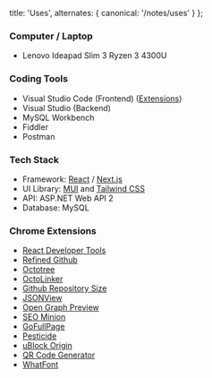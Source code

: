   title: 'Uses',
  alternates: {
    canonical: '/notes/uses'
  }
};

### Computer / Laptop

- Lenovo Ideapad Slim 3 Ryzen 3 4300U

### Coding Tools

- Visual Studio Code (Frontend) ([Extensions](https://gist.github.com/miraklasiaf/2cb553fe9b41b66658d225eb43189468))
- Visual Studio (Backend)
- MySQL Workbench
- Fiddler
- Postman

### Tech Stack

- Framework: [React](https://reactjs.org/) / [Next.js](https://nextjs.org/)
- UI Library: [MUI](https://mui.com/) and [Tailwind CSS](https://tailwindcss.com/)
- API: ASP.NET Web API 2
- Database: MySQL

### Chrome Extensions

- [React Developer Tools](https://chrome.google.com/webstore/detail/react-developer-tools/fmkadmapgofadopljbjfkapdkoienihi)
- [Refined Github](https://chrome.google.com/webstore/detail/refined-github/hlepfoohegkhhmjieoechaddaejaokhf)
- [Octotree](https://chrome.google.com/webstore/detail/octotree-github-code-tree/bkhaagjahfmjljalopjnoealnfndnagc)
- [OctoLinker](https://chrome.google.com/webstore/detail/octolinker/jlmafbaeoofdegohdhinkhilhclaklkp)
- [Github Repository Size](https://chrome.google.com/webstore/detail/github-repository-size/apnjnioapinblneaedefcnopcjepgkci)
- [JSONView](https://chrome.google.com/webstore/detail/jsonview/chklaanhfefbnpoihckbnefhakgolnmc)
- [Open Graph Preview](https://chrome.google.com/webstore/detail/open-graph-preview/ehaigphokkgebnmdiicabhjhddkaekgh)
- [SEO Minion](https://chrome.google.com/webstore/detail/seo-minion/giihipjfimkajhlcilipnjeohabimjhi)
- [GoFullPage](https://chrome.google.com/webstore/detail/gofullpage-full-page-scre/fdpohaocaechififmbbbbbknoalclacl)
- [Pesticide](https://chrome.google.com/webstore/detail/pesticide-for-chrome-with/neonnmencpneifkhlmhmfhfiklgjmloi)
- [uBlock Origin](https://chrome.google.com/webstore/detail/ublock-origin/cjpalhdlnbpafiamejdnhcphjbkeiagm)
- [QR Code Generator](https://chrome.google.com/webstore/detail/qr-code-generator/afpbjjgbdimpioenaedcjgkaigggcdpp)
- [WhatFont](https://chrome.google.com/webstore/detail/whatfont/jabopobgcpjmedljpbcaablpmlmfcogm)
